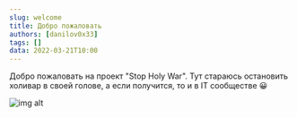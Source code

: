```yaml
---
slug: welcome
title: Добро пожаловать
authors: [danilov0x33]
tags: []
data: 2022-03-21T10:00
---
```


Добро пожаловать на проект "Stop Holy War". 
Тут стараюсь остановить холивар в своей голове, а если получится, то и в IT сообществе 😀

![img alt](/img/bmo.png)
